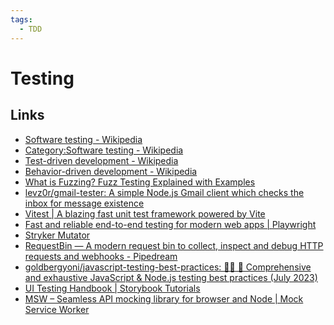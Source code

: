 ```yaml
---
tags:
  - TDD
---
```


# Testing

## Links

- [Software testing - Wikipedia](https://en.wikipedia.org/wiki/Software_testing)
- [Category:Software testing - Wikipedia](https://en.wikipedia.org/wiki/Category:Software_testing)
- [Test-driven development - Wikipedia](https://en.wikipedia.org/wiki/Test-driven_development)
- [Behavior-driven development - Wikipedia](https://en.wikipedia.org/wiki/Behavior-driven_development)
- [What is Fuzzing? Fuzz Testing Explained with Examples](https://www.freecodecamp.org/news/whats-fuzzing-fuzz-testing-explained/)
- [levz0r/gmail-tester: A simple Node.js Gmail client which checks the inbox for message existence](https://github.com/levz0r/gmail-tester)
- [Vitest | A blazing fast unit test framework powered by Vite](https://vitest.dev/)
- [Fast and reliable end-to-end testing for modern web apps | Playwright](https://playwright.dev/)
- [Stryker Mutator](https://stryker-mutator.io/)
- [RequestBin — A modern request bin to collect, inspect and debug HTTP requests and webhooks - Pipedream](https://pipedream.com/requestbin)
- [goldbergyoni/javascript-testing-best-practices: 📗🌐 🚢 Comprehensive and exhaustive JavaScript & Node.js testing best practices (July 2023)](https://github.com/goldbergyoni/javascript-testing-best-practices)
- [UI Testing Handbook | Storybook Tutorials](https://storybook.js.org/tutorials/ui-testing-handbook/)
- [MSW – Seamless API mocking library for browser and Node | Mock Service Worker](https://mswjs.io/)
